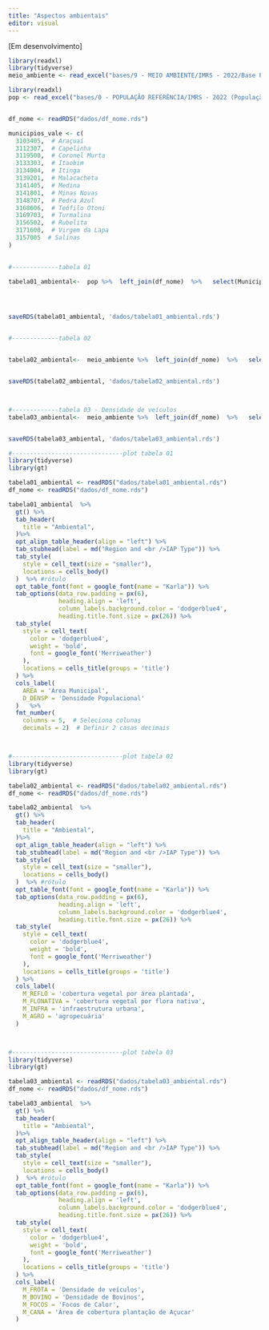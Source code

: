 ```yaml
---
title: "Aspectos ambientais"
editor: visual
---
```


\[Em desenvolvimento\]

```r

library(readxl)
library(tidyverse)
meio_ambiente <- read_excel("bases/9 - MEIO AMBIENTE/IMRS - 2022/Base Plataforma 2022 (Nova)/IMRS_BASE_MEIO-AMBIENTE_2000-2021.xlsx")

library(readxl)
pop <- read_excel("bases/0 - POPULAÇÃO REFERÊNCIA/IMRS - 2022 (População Referência)/IMRS2022 - BASE POPULACAO REFERENCIA.xlsx") %>% select(IBGE7, ANO,AREA,D_DENSP)


df_nome <- readRDS("dados/df_nome.rds")

municipios_vale <- c(
  3103405,  # Araçuaí
  3112307,  # Capelinha
  3119500,  # Coronel Murta
  3133303,  # Itaobim
  3134004,  # Itinga
  3139201,  # Malacacheta
  3141405,  # Medina
  3141801,  # Minas Novas
  3148707,  # Pedra Azul
  3168606,  # Teófilo Otoni
  3169703,  # Turmalina
  3156502,  # Rubelita
  3171600,  # Virgem da Lapa
  3157005  # Salinas
)
 

#-------------tabela 01

tabela01_ambiental<-  pop %>%  left_join(df_nome)  %>%   select(Municipio, IBGE7, ANO,AREA,D_DENSP) %>%filter(IBGE7 %in% municipios_vale & ANO== 2021) %>% select(Municipio, everything())  




saveRDS(tabela01_ambiental, 'dados/tabela01_ambiental.rds')


#-------------tabela 02


tabela02_ambiental<-  meio_ambiente %>%  left_join(df_nome)  %>%   select(Municipio, IBGE7, ANO,M_REFLO,M_FLONATIVA,M_INFRA,M_AGRO) %>%mutate(outros = 100 - sum(M_REFLO, M_FLONATIVA, M_INFRA, M_AGRO)) %>%filter(IBGE7 %in% municipios_vale & ANO== 2021) %>% select(Municipio, everything())  


saveRDS(tabela02_ambiental, 'dados/tabela02_ambiental.rds')



#-------------tabela 03 - Densidade de veículos
tabela03_ambiental<-  meio_ambiente %>%  left_join(df_nome)  %>%   select(Municipio, IBGE7, ANO,M_FROTA, M_BOVINO, M_FOCOS,M_CANA) %>%filter(IBGE7 %in% municipios_vale & ANO== 2021) %>% select(Municipio, everything()) 


saveRDS(tabela03_ambiental, 'dados/tabela03_ambiental.rds')

```

```r
#-------------------------------plot tabela 01
library(tidyverse)
library(gt)

tabela01_ambiental <- readRDS("dados/tabela01_ambiental.rds")
df_nome <- readRDS("dados/df_nome.rds")

tabela01_ambiental  %>% 
  gt() %>% 
  tab_header(
    title = "Ambiental",
  )%>%
  opt_align_table_header(align = "left") %>%
  tab_stubhead(label = md("Region and <br />IAP Type")) %>%
  tab_style(
    style = cell_text(size = "smaller"),
    locations = cells_body()
  )  %>% #rótulo
  opt_table_font(font = google_font(name = "Karla")) %>% 
  tab_options(data_row.padding = px(6),
              heading.align = 'left',
              column_labels.background.color = 'dodgerblue4',
              heading.title.font.size = px(26)) %>% 
  tab_style(
    style = cell_text(
      color = 'dodgerblue4', 
      weight = 'bold', 
      font = google_font('Merriweather')
    ),
    locations = cells_title(groups = 'title')
  ) %>%
  cols_label(
    AREA = 'Área Municipal',
    D_DENSP = 'Densidade Populacional'
  )   %>% 
  fmt_number(
    columns = 5,  # Seleciona colunas
    decimals = 2)  # Definir 2 casas decimais 




```

```r

#-------------------------------plot tabela 02
library(tidyverse)
library(gt)

tabela02_ambiental <- readRDS("dados/tabela02_ambiental.rds")
df_nome <- readRDS("dados/df_nome.rds")

tabela02_ambiental  %>% 
  gt() %>% 
  tab_header(
    title = "Ambiental",
  )%>%
  opt_align_table_header(align = "left") %>%
  tab_stubhead(label = md("Region and <br />IAP Type")) %>%
  tab_style(
    style = cell_text(size = "smaller"),
    locations = cells_body()
  )  %>% #rótulo
  opt_table_font(font = google_font(name = "Karla")) %>% 
  tab_options(data_row.padding = px(6),
              heading.align = 'left',
              column_labels.background.color = 'dodgerblue4',
              heading.title.font.size = px(26)) %>% 
  tab_style(
    style = cell_text(
      color = 'dodgerblue4', 
      weight = 'bold', 
      font = google_font('Merriweather')
    ),
    locations = cells_title(groups = 'title')
  ) %>%
  cols_label(
    M_REFLO = 'cobertura vegetal por área plantada',
    M_FLONATIVA = 'cobertura vegetal por flora nativa',
    M_INFRA = 'infraestrutura urbana',
    M_AGRO = 'agropecuária'
  ) 




```

```r

#-------------------------------plot tabela 03
library(tidyverse)
library(gt)

tabela03_ambiental <- readRDS("dados/tabela03_ambiental.rds")
df_nome <- readRDS("dados/df_nome.rds")

tabela03_ambiental  %>% 
  gt() %>% 
  tab_header(
    title = "Ambiental",
  )%>%
  opt_align_table_header(align = "left") %>%
  tab_stubhead(label = md("Region and <br />IAP Type")) %>%
  tab_style(
    style = cell_text(size = "smaller"),
    locations = cells_body()
  )  %>% #rótulo
  opt_table_font(font = google_font(name = "Karla")) %>% 
  tab_options(data_row.padding = px(6),
              heading.align = 'left',
              column_labels.background.color = 'dodgerblue4',
              heading.title.font.size = px(26)) %>% 
  tab_style(
    style = cell_text(
      color = 'dodgerblue4', 
      weight = 'bold', 
      font = google_font('Merriweather')
    ),
    locations = cells_title(groups = 'title')
  ) %>%
  cols_label(
    M_FROTA = 'Densidade de veículos',
    M_BOVINO = 'Densidade de Bovinos',
    M_FOCOS = 'Focos de Calor',
    M_CANA = 'Área de cobertura plantação de Açucar'
  ) 



```
